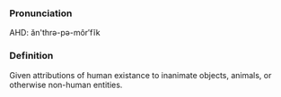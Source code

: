 ===Pronunciation===
AHD: &#259;n'thr&#601;-p&#601;-môr&#8242;f&#301;k

===Definition===
Given attributions of human existance to inanimate objects, animals, or otherwise non-human entities.